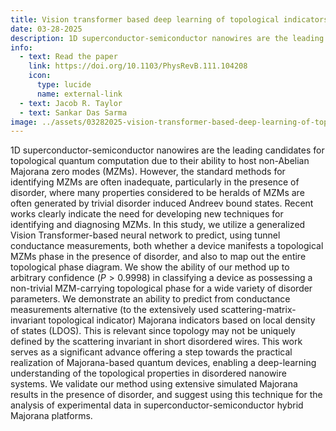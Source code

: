 ```yaml
---
title: Vision transformer based deep learning of topological indicators in Majorana nanowires
date: 03-28-2025
description: 1D superconductor-semiconductor nanowires are the leading candidates for topological quantum computation due to their ability to host non-Abelian Majorana zero modes (MZMs). However, the standard methods for identifying MZMs are often inadequate, particularly in the presence of disorder, where many properties considered to be heralds of MZMs are often generated by trivial disorder induced Andreev bound states. Recent works clearly indicate the need for developing new techniques for identifying and diagnosing MZMs. In this study, we utilize a generalized Vision Transformer-based neural network to predict, using tunnel conductance measurements, both whether a device manifests a topological MZMs phase in the presence of disorder, and also to map out the entire topological phase diagram. We show the ability of our method up to arbitrary confidence ($P>0.9998$) in classifying a device as possessing a non-trivial MZM-carrying topological phase for a wide variety of disorder parameters. We demonstrate an ability to predict from conductance measurements alternative (to the extensively used scattering-matrix-invariant topological indicator) Majorana indicators based on local density of states (LDOS). This is relevant since topology may not be uniquely defined by the scattering invariant in short disordered wires. This work serves as a significant advance offering a step towards the practical realization of Majorana-based quantum devices, enabling a deep-learning understanding of the topological properties in disordered nanowire systems. We validate our method using extensive simulated Majorana results in the presence of disorder, and suggest using this technique for the analysis of experimental data in superconductor-semiconductor hybrid Majorana platforms.
info:
  - text: Read the paper
    link: https://doi.org/10.1103/PhysRevB.111.104208
    icon:
      type: lucide
      name: external-link
  - text: Jacob R. Taylor
  - text: Sankar Das Sarma
image: ../assets/03282025-vision-transformer-based-deep-learning-of-topological-indicators-in-majorana-nanowires.png
---
```


1D superconductor-semiconductor nanowires are the leading candidates for topological quantum computation due to their ability to host non-Abelian Majorana zero modes (MZMs). However, the standard methods for identifying MZMs are often inadequate, particularly in the presence of disorder, where many properties considered to be heralds of MZMs are often generated by trivial disorder induced Andreev bound states. Recent works clearly indicate the need for developing new techniques for identifying and diagnosing MZMs. In this study, we utilize a generalized Vision Transformer-based neural network to predict, using tunnel conductance measurements, both whether a device manifests a topological MZMs phase in the presence of disorder, and also to map out the entire topological phase diagram. We show the ability of our method up to arbitrary confidence ($P>0.9998$) in classifying a device as possessing a non-trivial MZM-carrying topological phase for a wide variety of disorder parameters. We demonstrate an ability to predict from conductance measurements alternative (to the extensively used scattering-matrix-invariant topological indicator) Majorana indicators based on local density of states (LDOS). This is relevant since topology may not be uniquely defined by the scattering invariant in short disordered wires. This work serves as a significant advance offering a step towards the practical realization of Majorana-based quantum devices, enabling a deep-learning understanding of the topological properties in disordered nanowire systems. We validate our method using extensive simulated Majorana results in the presence of disorder, and suggest using this technique for the analysis of experimental data in superconductor-semiconductor hybrid Majorana platforms.
